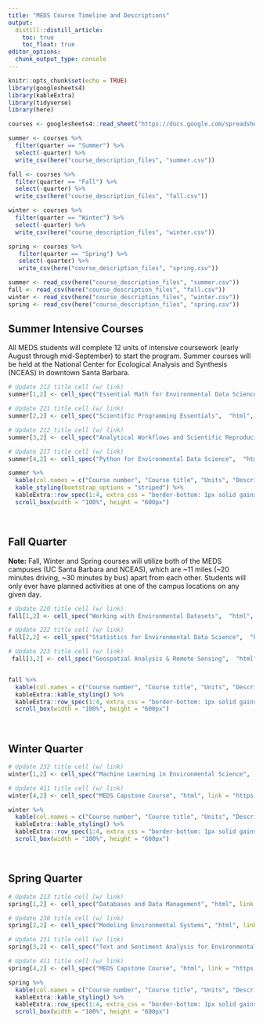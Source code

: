 ```yaml
---
title: "MEDS Course Timeline and Descriptions"
output:
  distill::distill_article:
    toc: true
    toc_float: true
editor_options: 
  chunk_output_type: console
---
```


```r
knitr::opts_chunk$set(echo = TRUE)
library(googlesheets4)
library(kableExtra)
library(tidyverse)
library(here)

courses <- googlesheets4::read_sheet("https://docs.google.com/spreadsheets/d/1uVKAYahg0z07gcafI7Gcb7ClOrJg0abuOGHrpyy_7BE/edit#gid=0") # Request access from Sam or Jamie to update this sheet

summer <- courses %>%
  filter(quarter == "Summer") %>%
  select(-quarter) %>%
  write_csv(here("course_description_files", "summer.csv"))

fall <- courses %>%
  filter(quarter == "Fall") %>%
  select(-quarter) %>%
  write_csv(here("course_description_files", "fall.csv"))

winter <- courses %>%
  filter(quarter == "Winter") %>%
  select(-quarter) %>%
  write_csv(here("course_description_files", "winter.csv"))

spring <- courses %>%
   filter(quarter == "Spring") %>%
   select(-quarter) %>%
   write_csv(here("course_description_files", "spring.csv"))

summer <- read_csv(here("course_description_files", "summer.csv"))
fall <- read_csv(here("course_description_files", "fall.csv"))
winter <- read_csv(here("course_description_files", "winter.csv"))
spring <- read_csv(here("course_description_files", "spring.csv"))
```

## Summer Intensive Courses

All MEDS students will complete 12 units of intensive coursework (early August through mid-September) to start the program. Summer courses will be held at the National Center for Ecological Analysis and Synthesis (NCEAS) in downtown Santa Barbara.

```r
# Update 212 title cell (w/ link)
summer[1,2] <- cell_spec("Essential Math for Environmental Data Science",  "html", link = "https://allisonhorst.github.io/EDS_212_essential-math/")

# Update 221 title cell (w/ link)
summer[2,2] <- cell_spec("Scientific Programming Essentials",  "html", link = "https://allisonhorst.github.io/EDS_221_programming-essentials/")

# Update 212 title cell (w/ link)
summer[3,2] <- cell_spec("Analytical Workflows and Scientific Reproducibility",  "html", link = "https://brunj7.github.io/EDS-214-analytical-workflows/")

# Update 217 title cell (w/ link)
summer[4,2] <- cell_spec("Python for Environmental Data Science",  "html", link = "https://github.com/environmental-data-science/eds-217")

summer %>%
  kable(col.names = c("Course number", "Course title", "Units", "Description", "Instructor"), format = "html", escape = FALSE) %>%
  kable_styling(bootstrap_options = "striped") %>%
  kableExtra::row_spec(1:4, extra_css = "border-bottom: 1px solid gainsboro") %>%
  scroll_box(width = "100%", height = "600px")
```

</br>

## Fall Quarter

**Note:** Fall, Winter and Spring courses will utilize both of the MEDS campuses (UC Santa Barbara and NCEAS), which are ~11 miles (~20 minutes driving, ~30 minutes by bus) apart from each other. Students will only ever have planned activities at one of the campus locations on any given day. 

```r
# Update 220 title cell (w/ link)
fall[1,2] <- cell_spec("Working with Environmental Datasets",  "html", link = "https://carmengg.github.io/eds-220-book/")

# Update 222 title cell (w/ link)
fall[2,2] <- cell_spec("Statistics for Environmental Data Science",  "html", link = "https://tcarleton.github.io/EDS-222-stats/")

# Update 223 title cell (w/ link) 
 fall[3,2] <- cell_spec("Geospatial Analysis & Remote Sensing",  "html", link = "https://ryoliver.github.io/EDS_223_spatial_analysis/")


fall %>% 
  kable(col.names = c("Course number", "Course title", "Units", "Description", "Instructor"), format = "html", escape = FALSE) %>% 
  kableExtra::kable_styling() %>% 
  kableExtra::row_spec(1:4, extra_css = "border-bottom: 1px solid gainsboro") %>% 
  scroll_box(width = "100%", height = "600px")
```

</br>

## Winter Quarter

```r
# Update 232 title cell (w/ link)
winter[1,2] <- cell_spec("Machine Learning in Environmental Science",  "html", link = "https://maro406.github.io/eds-232-machine-learning/")

# Update 411 title cell (w/ link)
winter[4,2] <- cell_spec("MEDS Capstone Course", "html", link = "https://naomitague.github.io/EDS_411A_meds-capstone/")

winter %>% 
  kable(col.names = c("Course number", "Course title", "Units", "Description", "Instructor"), format = "html", escape = FALSE) %>% 
  kableExtra::kable_styling() %>% 
  kableExtra::row_spec(1:4, extra_css = "border-bottom: 1px solid gainsboro") %>% 
  scroll_box(width = "100%", height = "600px")
```

</br>

## Spring Quarter

```r

# Update 213 title cell (w/ link)
spring[1,2] <- cell_spec("Databases and Data Management", "html", link = "https://ucsb.instructure.com/courses/5844")

# Update 230 title cell (w/ link)
spring[2,2] <- cell_spec("Modeling Environmental Systems", "html", link = "https://naomitague.github.io/ESM232_course/")

# Update 231 title cell (w/ link)
spring[3,2] <- cell_spec("Text and Sentiment Analysis for Environmental Problems", "html", link = "https://maro406.github.io/EDS-231-text-sentiment/")

# Update 411 title cell (w/ link)
spring[4,2] <- cell_spec("MEDS Capstone Course", "html", link = "https://ryoliver.github.io/EDS_411B/")

spring %>% 
  kable(col.names = c("Course number", "Course title", "Units", "Description", "Instructor"), format = "html", escape = FALSE) %>% 
  kableExtra::kable_styling() %>% 
  kableExtra::row_spec(1:4, extra_css = "border-bottom: 1px solid gainsboro") %>% 
  scroll_box(width = "100%", height = "600px")
```
